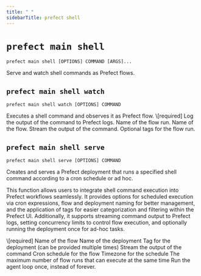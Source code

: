 ```yaml
---
title: " "
sidebarTitle: prefect shell
---
```



# `prefect main shell`



```command
prefect main shell [OPTIONS] COMMAND [ARGS]...
```



<Info>
Serve and watch shell commands as Prefect flows.
</Info>








## `prefect main shell watch`



```command
prefect main shell watch [OPTIONS] COMMAND
```



<Info>
Executes a shell command and observes it as Prefect flow.
</Info>






<AccordionGroup>


<Accordion title="Arguments" defaultOpen>
<ResponseField name="COMMAND" type="string" required>
    \[required]
</ResponseField>
</Accordion>



<Accordion title="Options" defaultOpen>

<ResponseField name="--log-output">
    Log the output of the command to Prefect logs.
</ResponseField>

<ResponseField name="--flow-run-name">
    Name of the flow run.
</ResponseField>

<ResponseField name="--flow-name">
    Name of the flow.
</ResponseField>

<ResponseField name="--stream-stdout">
    Stream the output of the command.
</ResponseField>

<ResponseField name="--tag">
    Optional tags for the flow run.
</ResponseField>

</Accordion>

</AccordionGroup>



## `prefect main shell serve`



```command
prefect main shell serve [OPTIONS] COMMAND
```



<Info>
Creates and serves a Prefect deployment that runs a specified shell command according to a cron schedule or ad hoc.

This function allows users to integrate shell command execution into Prefect workflows seamlessly. It provides options for
scheduled execution via cron expressions, flow and deployment naming for better management, and the application of tags for
easier categorization and filtering within the Prefect UI. Additionally, it supports streaming command output to Prefect logs,
setting concurrency limits to control flow execution, and optionally running the deployment once for ad-hoc tasks.
</Info>






<AccordionGroup>


<Accordion title="Arguments" defaultOpen>
<ResponseField name="COMMAND" type="string" required>
    \[required]
</ResponseField>
</Accordion>



<Accordion title="Options" defaultOpen>

<ResponseField name="--flow-name">
    Name of the flow
</ResponseField>

<ResponseField name="--deployment-name">
    Name of the deployment
</ResponseField>

<ResponseField name="--tag">
    Tag for the deployment (can be provided multiple times)
</ResponseField>

<ResponseField name="--stream-stdout">
    Stream the output of the command
</ResponseField>

<ResponseField name="--cron-schedule">
    Cron schedule for the flow
</ResponseField>

<ResponseField name="--timezone">
    Timezone for the schedule
</ResponseField>

<ResponseField name="--concurrency-limit">
    The maximum number of flow runs that can execute at the same time
</ResponseField>

<ResponseField name="--run-once">
    Run the agent loop once, instead of forever.
</ResponseField>

</Accordion>

</AccordionGroup>
